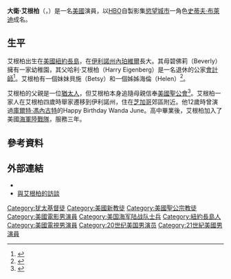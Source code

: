 {{藝人
| 圖片 = David Eigenberg (9 July 2005).jpg
| 圖片說明 = 
| 出生日期 = {{Birth date and age|1964|5|17|mf=y}}
| 出生地點 = {{USA}}[[紐約|紐約]][[長島|長島]]
| 類型 = 男演員
| 英文名 = David Eigenberg
}}
'''大衛·艾根柏'''（{{lang-en|David Eigenberg}}，{{bd|1964年|5月17日|||catIdx=E}}）是一名[[美國|美國]]演員，以[[HBO|HBO]]自製影集[[慾望城市|慾望城市]]一角色[[史蒂夫·布萊迪|史蒂夫·布萊迪]]成名。

== 生平 ==
艾根柏出生在[[美國|美國]][[紐約|紐約]][[長島|長島]]，在[[伊利諾州|伊利諾州]][[內珀維爾|內珀維爾]]長大。其母碧佛莉（Beverly）擁有一家幼稚園，其父哈利·艾根柏（Harry Eigenberg）是一名退休的公家[[會計師|會計師]]<ref>{{Cite web |url=http://www.broadway.com/gen/Buzz_Star_File.aspx?CI=24392 |title=David Eigenberg, Star File: Broadway.com Buzz<!-- Bot generated title --> |accessdate=2008-07-24 |archive-date=2006-03-21 |archive-url=https://web.archive.org/web/20060321175452/http://www.broadway.com/gen/Buzz_Star_File.aspx?ci=24392 |dead-url=no }}</ref>。艾根柏有一個妹妹貝施（Betsy）和一個姊姊海倫（Helen）<ref>{{cite web
|url=http://www.reel.com/reel.asp?node=features/interviews/eigenberg
|title=David Eigenberg
|author=Franny French and Rudy Joggerst
|publisher=reel.com
|accessdate=January 17, 2008
|archive-date=2007-11-28
|archive-url=https://web.archive.org/web/20071128033004/http://www.reel.com/reel.asp?node=features%2Finterviews%2Feigenberg
|dead-url=no
}}</ref>。

艾根柏的父親是一位[[猶太人|猶太人]]，但艾根柏本身追隨母親信奉[[美國聖公會|美國聖公會]]<ref name="jerpos">{{cite news|last=Powers|first=Annette|coauthors=|title=5 Questions with David Eigenberg|pages=|publisher=The Jerusalem Post|date=2003-06-26|url=http://www.highbeam.com/doc/1P1-74910535.html|accessdate=2007-12-10|archive-url=https://web.archive.org/web/20121104134826/http://www.highbeam.com/doc/1P1-74910535.html|archive-date=2012-11-04|dead-url=yes}}</ref>。艾根柏一家人在艾根柏四歲時舉家遷移到伊利諾州，住在[[芝加哥|芝加哥]]郊區附近。他12歲時曾演過[[庫爾特·馮內古特|庫爾特·馮內古特]]的Happy Birthday Wanda June。高中畢業後，艾根柏加入了美國[[海軍陸戰隊|海軍陸戰隊]]，服務三年。

==參考資料==
{{reflist}}

== 外部連結 ==
*{{imdb name | id = 0251678 | name =  大衛·艾根柏}}
* [http://www.cnn.com/CNN/Programs/showbiz.today/star.tomorrow/archive/0107/11.html 與艾根柏的訪談] {{Wayback|url=http://www.cnn.com/CNN/Programs/showbiz.today/star.tomorrow/archive/0107/11.html |date=20160304094116 }}

{{Authority control}}
{{actor-stub}}

{{DEFAULTSORT:Eigenberg, David}}
[[Category:犹太基督徒|Category:犹太基督徒]]
[[Category:美國新教徒|Category:美國新教徒]]
[[Category:美國聖公宗教徒|Category:美國聖公宗教徒]]
[[Category:美國電影男演員|Category:美國電影男演員]]
[[Category:美国海军陆战队士兵|Category:美国海军陆战队士兵]]
[[Category:紐約長島人|Category:紐約長島人]]
[[Category:美國電視男演員|Category:美國電視男演員]]
[[Category:20世纪美国男演员|Category:20世纪美国男演员]]
[[Category:21世紀美國男演員|Category:21世紀美國男演員]]